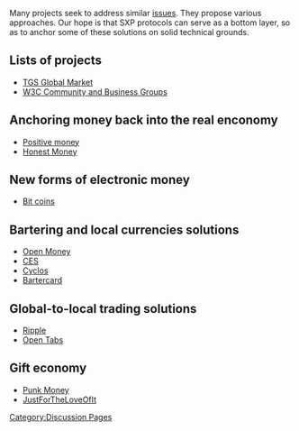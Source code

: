 [[Category:Discussion Pages]]

Many projects seek to address similar [[Exclusive Money Based Economy |issues]]. They propose various approaches. Our hope is that SXP protocols can serve as a bottom layer, so as to anchor some of these solutions on solid technical grounds. 

== Lists of projects ==

* [http://wiki.theglobalsquare.org/wiki/Global_Market TGS Global Market]
* [http://www.w3.org/community/community-io/ W3C Community and Business Groups]

== Anchoring money back into the real enconomy ==

* [http://www.positivemoney.org.uk/ Positive money]
* [http://honestmoney.org/ Honest Money]

== New forms of electronic money  ==

* [http://bitcoin.org Bit coins]

== Bartering and local currencies solutions ==

* [http://www.openmoney.org/ Open Money]
* [http://ces.org.za/ CES]
* [http://www.project.cyclos.org/ Cyclos]
* [http://bartercard.com Bartercard]

== Global-to-local trading solutions ==

* [http://ripple-project.org/ Ripple]
* [http://opentabs.net/ Open Tabs]

== Gift economy ==

* [http://www.punkmoney.org/ Punk Money]
* [http://justfortheloveofit.org/ JustForTheLoveOfIt]